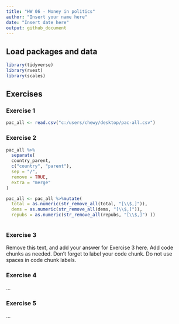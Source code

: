 ```yaml
---
title: "HW 06 - Money in politics"
author: "Insert your name here"
date: "Insert date here"
output: github_document
---
```


## Load packages and data

```r
library(tidyverse)
library(rvest)
library(scales)
```

## Exercises

### Exercise 1
```r
pac_all <- read.csv("c:/users/chewy/desktop/pac-all.csv")
```
### Exercise 2

```r
pac_all %>%
  separate(
  country_parent,
  c("country", "parent"),
  sep = "/",
  remove = TRUE,
  extra = "merge"
)

pac_all <- pac_all %>%mutate(
  total = as.numeric(str_remove_all(total, "[\\$,]")),
  dems = as.numeric(str_remove_all(dems, "[\\$,]")),
  repubs = as.numeric(str_remove_all(repubs, "[\\$,]") ))



```

### Exercise 3

Remove this text, and add your answer for Exercise 3 here.
Add code chunks as needed.
Don't forget to label your code chunk.
Do not use spaces in code chunk labels.

### Exercise 4

...

### Exercise 5

...
